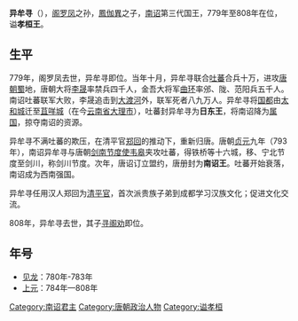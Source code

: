 {{unreferenced|time=2012-2-17}}
{{Emperorcn box
|图像=
|图说=
|名称=孝桓王
|姓名=异牟寻
|庙号=
|谥号=孝桓王
|尊号=
|政权=[[南诏|南诏]]
|前任=神武王[[阁罗凤|阁罗凤]]
|继任=孝惠王[[寻阁劝|寻阁劝]]
|陵墓=
|出生日期=754年
|逝世日期=808年
|在位=779年－808年
|父=悼惠王[[凤伽异|凤伽异]]
|母=
|子=
|年号=
}}
'''异牟寻'''（{{bd|754年||808年||catIdx=Y}}），[[阁罗凤|阁罗凤]]之孙，[[鳳伽異|鳳伽異]]之子，[[南诏|南诏]]第三代国王，779年至808年在位，谥'''孝桓王'''。

==生平==
779年，阁罗凤去世，异牟寻即位。当年十月，异牟寻联合[[吐蕃|吐蕃]]合兵十万，进攻[[唐朝|唐朝]][[蜀|蜀]]地，唐朝大将[[李晟_(唐朝)|李晟]]率禁兵四千人，金吾大将军[[曲环|曲环]]率邠、陇、范阳兵五千人。南诏吐蕃联军大败，李晟追击到[[大渡河|大渡河]]外，联军死者八九万人。异牟寻将[[国都|国都]]由[[太和城遗址|太和城]]迁至[[羊苴咩城|苴咩城]]（在今[[云南省|云南省]][[大理市|大理市]]），吐蕃封异牟寻为'''日东王'''，将南诏降为[[属国|属国]]，掠夺南诏的资源。

异牟寻不满吐蕃的欺压，在清平官[[郑回|郑回]]的推动下，重新归唐。唐朝[[貞元_(唐朝)|贞元]]九年（793年），南诏异牟寻与唐朝[[剑南节度使|剑南节度使]][[韦皋|韦皋]]夹攻吐蕃，得铁桥等十六城，移、宁北节度至剑川，称剑川节度。次年，唐诏订立盟约，唐册封为'''南诏王'''。吐蕃开始衰落，南诏成为西南强国。

异牟寻任用汉人郑回为[[清平官|清平官]]，首次派贵族子弟到成都学习汉族文化；促进文化交流。

808年，异牟寻去世，其子[[寻阁劝|寻阁劝]]即位。

== 年号 ==
*[[见龙|见龙]]：780年-783年
*[[上元_(南诏)|上元]]：784年—808年
{{wikisource author|南詔王異牟尋}}
{{中国皇帝|[[阁罗凤|阁罗凤]]|[[寻阁劝|寻阁劝]]|[[六诏君主列表|南诏国王]]|779年—808年}}

{{南詔君主}}

[[Category:南诏君主|Category:南诏君主]]
[[Category:唐朝政治人物|Category:唐朝政治人物]]
[[Category:谥孝桓|Category:谥孝桓]]